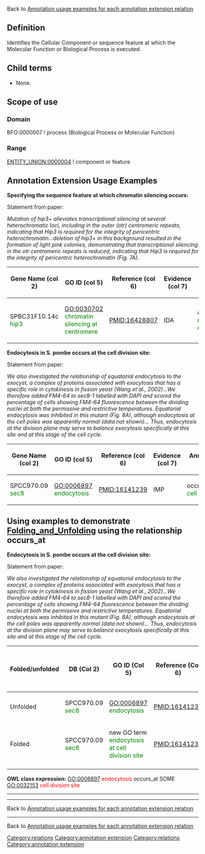 Back to [http://wiki.geneontology.org/index.php/Annotation_usage_examples_for_each_annotation_extension_relation  Annotation usage examples for each annotation extension relation]

==Definition==

Identifies the Cellular Component or sequence feature at which the Molecular Function or Biological Process is executed.

==Child terms==

* None.

==Scope of use==

===Domain===

BFO:0000007 ! process (Biological Process or Molecular Function) 

===Range===

[[ENTITY_UNION:0000004]] ! component or feature

==Annotation Extension Usage Examples==

'''Specifying the sequence feature at which chromatin silencing occurs:'''

Statement from paper:  

''Mutation of hip3+ alleviates transcriptional silencing at several heterochromatic loci, including in the outer (otr) centromeric repeats, indicating that Hip3 is required for the integrity of pericentric heterochromatin...deletion of hip3+ in this background resulted in the formation of light pink colonies, demonstrating that transcriptional silencing in the otr centromeric repeats is reduced, indicating that Hip3 is required for the integrity of pericentric heterochromatin (Fig. 7A).''  


{| class="wikitable" border="1"
|-
! Gene Name (col 2)
! GO ID (col 5)
! Reference (col 6)
! Evidence (col 7)
! Annotation Extension (col 16)
|-
| SPBC31F10.14c <span style="color:green">hip3</span>
|GO:0030702 <span style="color:green">chromatin silencing at centromere</span>
| PMID:16428807
| IDA
| 
occurs_at(SO:0001799 <span style="color:green">regional centromere outer repeat region</span>)

|}

'''Endocytosis in S. pombe occurs at the cell division site:'''

Statement from paper:  

''We also investigated the relationship of equatorial endocytosis to the exocyst, a complex of proteins associated with exocytosis that has a specific role in cytokinesis in fission yeast (Wang et al., 2002)...We therefore added FM4-64 to sec8-1 labelled with DAPI and scored the percentage of cells showing FM4-64 fluorescence between the dividing nuclei at both the permissive and restrictive temperatures. Equatorial endocytosis was inhibited in this mutant (Fig. 8A), although endocytosis at the cell poles was apparently normal (data not shown)... Thus, endocytosis at the division plane may serve to balance exocytosis specifically at this site and at this stage of the cell cycle.''  


{| class="wikitable" border="1"
|-
! Gene Name (col 2)
! GO ID (col 5)
! Reference (col 6)
! Evidence (col 7)
! Annotation Extension (col 16)
|-
| SPCC970.09 <span style="color:green">sec8</span>
|GO:0006897 <span style="color:green">endocytosis</span>
| PMID:16141239
| IMP
| occurs_at(GO:0032153 <span style="color:green">cell division site</span>)

|}

== Using examples to demonstrate [[Folding_and_Unfolding]] using the relationship occurs_at ==

'''Endocytosis in S. pombe occurs at the cell division site:'''

Statement from paper:  

''We also investigated the relationship of equatorial endocytosis to the exocyst, a complex of proteins associated with exocytosis that has a specific role in cytokinesis in fission yeast (Wang et al., 2002)...We therefore added FM4-64 to sec8-1 labelled with DAPI and scored the percentage of cells showing FM4-64 fluorescence between the dividing nuclei at both the permissive and restrictive temperatures. Equatorial endocytosis was inhibited in this mutant (Fig. 8A), although endocytosis at the cell poles was apparently normal (data not shown)... Thus, endocytosis at the division plane may serve to balance exocytosis specifically at this site and at this stage of the cell cycle.''  

{| class="wikitable" border="1"
! Folded/unfolded
!DB (Col 2)
!GO ID (Col 5)
!Reference (Col 6)
!Extension (Col 16)
!Parent terms for new folded GO term
|-
| Unfolded
|  SPCC970.09 <span style="color:green">sec8</span>
| GO:0006897 <span style="color:green">endocytosis</span>
| PMID:16141239
| occurs_at(GO:0032153 cell division site)
|
|-
| Folded
|  SPCC970.09 <span style="color:green">sec8</span>
| new GO term <span style="color:green">endocytosis at cell division site </span>  
| PMID:16141239
| 
| is_a  GO:0006897 <span style="color:red">endocytosis</span>
|-
|}

 

'''OWL class expression:''' GO:0006897 <span style="color:red">endocytosis</span> occurs_at SOME  GO:0032153 <span style="color:red">cell division site</span>

----



----


Back to [http://wiki.geneontology.org/index.php/Annotation_usage_examples_for_each_annotation_extension_relation  Annotation usage examples for each annotation extension relation]

[[Category:relations]]
[[Category:annotation extension]]

----


Back to [http://wiki.geneontology.org/index.php/Annotation_usage_examples_for_each_annotation_extension_relation  Annotation usage examples for each annotation extension relation]

[[Category:relations]]
[[Category:annotation extension]]